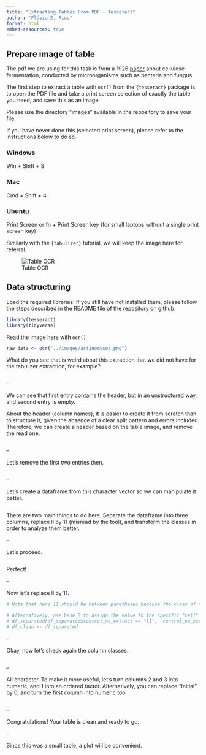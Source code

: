 ```yaml
---
title: "Extracting Tables From PDF - Tesseract"
author: "Flávia E. Rius"
format: html
embed-resources: true
---
```


## Prepare image of table

The pdf we are using for this task is from a 1926 [paper](https://doi.org/10.1128/jb.12.5.343-353.1926) about cellulose fermentation, conducted by microorganisms such as bacteria and fungus.

The first step to extract a table with `ocr()` from the `{tesseract}` package is to open the PDF file and take a print screen selection of exactly the table you need, and save this as an image.

Please use the directory "images" available in the repository to save your file. 

If you have never done this (selected print screen), please refer to the instructions below to do so.

::: {.panel-tabset}

### Windows

Win + Shift + S

### Mac  

Cmd + Shift + 4

### Ubuntu 

Print Screen or fn + Print Screen key (for small laptops without a single print screen key)

:::

Similarly with the `{tabulizer}` tutorial, we will keep the image here for referral.

![Table OCR](../images/actinomyces.png)

## Data structuring

Load the required libraries. If you still have not installed them, please follow the steps described in the README file of the [repository on github](https://github.com/flaviaerius/extract-pdf-tables.git).

```r
library(tesseract)
library(tidyverse)
```

Read the image here with `ocr()`

```r
raw_data <- ocr("../images/actinomyces.png")
```

What do you see that is weird about this extraction that we did not have for the tabulizer extraction, for example?


```r

```

-- 

We can see that first entry contains the header, but in an unstructured way, and second entry is empty.

About the header (column names), it is easier to create it from scratch than to structure it, given the absence of a clear split pattern and errors included. Therefore, we can create a header based on the table image, and remove the read one.

```r

```

--

Let's remove the first two entries then.

```r

```

--

Let's create a dataframe from this character vector so we can manipulate it better.

```r

```

There are two main things to do here. Separate the dataframe into three columns, replace ll by 11 (misread by the tool), and transform the classes in order to analyze them better.

--

Let's proceed.

```r

```

Perfect!

--

Now let's replace ll by 11.

```r

# Note that here 11 should be between paretheses because the class of the column is character, due to the previous "ll" presence. 

# Alternatively, use base R to assign the value to the specific "cell" of your dataframe
# df_separated[df_separated$control_no_extract == "ll", "control_no_extract"] <- "11"
# df_clean <- df_separated
```

--

Okay, now let's check again the column classes.

```r

```

--

All character. To make it more useful, let's turn columns 2 and 3 into numeric, and 1 into an ordered factor. Alternatively, you can replace "Initial" by 0, and turn the first column into numeric too.

```r

```

--

Congratulations! Your table is clean and ready to go. 

-- 

Since this was a small table, a plot will be convenient.

```r

```
